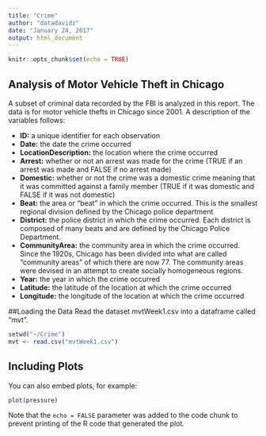 ```yaml
---
title: "Crime"
author: "datadavidz"
date: "January 24, 2017"
output: html_document
---
```


```r
knitr::opts_chunk$set(echo = TRUE)
```

## Analysis of Motor Vehicle Theft in Chicago

A subset of criminal data recorded by the FBI is analyzed in this report.  The data is for motor vehicle thefts in Chicago since 2001. A description of the variables follows:
  
* **ID:** a unique identifier for each observation
* **Date:** the date the crime occurred
* **LocationDescription:** the location where the crime occurred
* **Arrest:** whether or not an arrest was made for the crime (TRUE if an arrest was made and FALSE if no arrest made)
* **Domestic:** whether or not the crime was a domestic crime meaning that it was committed against a family member (TRUE if it was domestic and FALSE if it was not domestic)
* **Beat:** the area or "beat" in which the crime occurred. This is the smallest regional division defined by the Chicago police department
* **District:** the police district in which the crime occurred.  Each district is composed of many beats and are defined by the Chicago Police Department.
* **CommunityArea:** the community area in which the crime occurred.  Since the 1920s, Chicago has been divided into what are called "community areas" of which there are now 77.  The community areas were devised in an attempt to create socially homogeneous regions.
* **Year:** the year in which the crime occurred
* **Latitude:** the latitude of the location at which the crime occurred
* **Longitude:** the longitude of the location at which the crime occurred

##Loading the Data
Read the dataset mvtWeek1.csv into a dataframe called "mvt".

```r
setwd("~/Crime")
mvt <- read.csv("mvtWeek1.csv")
```

## Including Plots

You can also embed plots, for example:

```r
plot(pressure)
```

Note that the `echo = FALSE` parameter was added to the code chunk to prevent printing of the R code that generated the plot.
